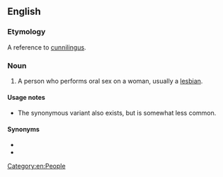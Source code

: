 {{also|carpetmuncher}}
==English==

===Etymology===
A reference to [[cunnilingus]]. 

===Noun===
{{en-noun}}

# {{lb|en|vulgar|offensive}} A person who performs oral sex on a woman, usually a [[lesbian]].

====Usage notes====
* The synonymous variant {{m|en|rug muncher}} also exists, but is somewhat less common.

====Synonyms====
* {{l|en|cunnilinguist}}
* {{l|en|muff-diver}}

[[Category:en:People]]